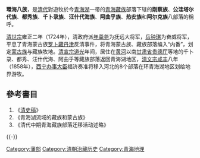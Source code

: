 '''環海八族'''，是[[清代|清代]]對遊牧於今[[青海湖|青海湖]]一带的[[青海|青海]][[藏族|藏族]]部落下辖的'''刚察族'''、'''公洼塔尔代族'''、'''都秀族'''、'''千卜录族'''、'''汪什代海族'''、'''阿曲乎族'''、'''热安族'''和'''阿尔克族'''八部落的稱呼。

[[清世宗|清世宗]]雍正二年（1724年），清政府派[[年羹尧|年羹尧]]为抚远大将军，[[岳钟琪|岳钟琪]]为奋威将军，平息了青海蒙古族[[罗卜藏丹津|罗卜藏丹津]]反清事件，将青海蒙古族、藏族部落编入“内番”，划定[[蒙古族|蒙古族]]与藏族牧地。[[清宣宗|清宣宗]][[道光|道光]]年间，居住在[[黄河|黄河]]以南[[甘肃省|甘肃省]][[贵德厅|贵德厅]]等地的千卜录、都秀、汪什代海、阿曲乎等藏族部落返回青海湖地区，[[清文宗|清文宗]][[咸丰|咸丰]]八年（1858年），[[西宁办事大臣|西宁办事大臣]]福济奏准将移入河北的8个部落在环青海湖地区划给地界游牧。

==參考書目==
#《[[清史稿|清史稿]]》
#《青海湖流域的藏族和蒙古族》
#《清代中期青海藏族部落迁移活动述略》

{{-}}
{{清朝行政区划|nocat}}

[[Category:藩部|Category:藩部]]
[[Category:清朝治藏历史|Category:清朝治藏历史]]
[[Category:青海地理|Category:青海地理]]